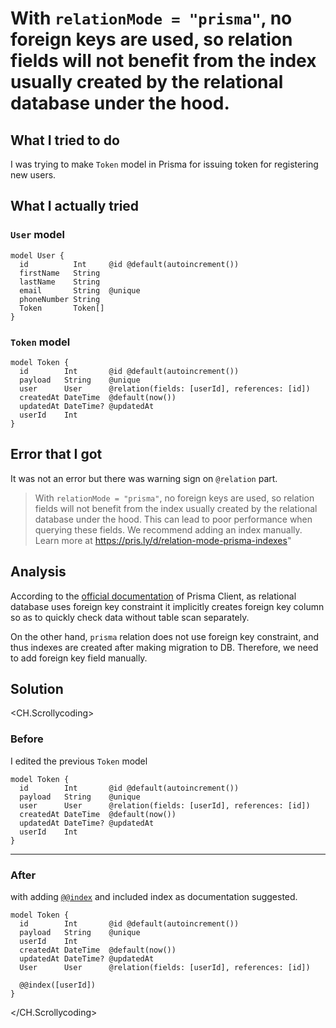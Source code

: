 # With `relationMode = "prisma"`, no foreign keys are used, so relation fields will not benefit from the index usually created by the relational database under the hood.

## What I tried to do

I was trying to make `Token` model in Prisma for issuing token for registering new users.

## What I actually tried

### `User` model

```prisma
model User {
  id          Int     @id @default(autoincrement())
  firstName   String
  lastName    String
  email       String  @unique
  phoneNumber String
  Token       Token[]
}
```

### `Token` model

```prisma
model Token {
  id        Int       @id @default(autoincrement())
  payload   String    @unique
  user      User      @relation(fields: [userId], references: [id])
  createdAt DateTime  @default(now())
  updatedAt DateTime? @updatedAt
  userId    Int
}
```

## Error that I got

It was not an error but there was warning sign on `@relation` part.

> With `relationMode = "prisma"`, no foreign keys are used, so relation fields will not benefit from the index usually created by the relational database under the hood. This can lead to poor performance when querying these fields. We recommend adding an index manually. Learn more at https://pris.ly/d/relation-mode-prisma-indexes"

## Analysis

According to the [official documentation](https://www.prisma.io/docs/concepts/components/prisma-schema/relations/relation-mode#indexes) of Prisma Client,
as relational database uses foreign key constraint it implicitly creates foreign key column so as to quickly check data without table scan separately.

On the other hand, `prisma` relation does not use foreign key constraint, and thus indexes are created after making migration to DB.
Therefore, we need to add foreign key field manually.

## Solution

<CH.Scrollycoding>

### Before

I edited the previous `Token` model

```prisma
model Token {
  id        Int       @id @default(autoincrement())
  payload   String    @unique
  user      User      @relation(fields: [userId], references: [id])
  createdAt DateTime  @default(now())
  updatedAt DateTime? @updatedAt
  userId    Int
}
```

---

### After

with adding [`@@index`](https://www.prisma.io/docs/reference/api-reference/prisma-schema-reference#index) and included index
as documentation suggested.

```prisma focus=9
model Token {
  id        Int       @id @default(autoincrement())
  payload   String    @unique
  userId    Int
  createdAt DateTime  @default(now())
  updatedAt DateTime? @updatedAt
  User      User      @relation(fields: [userId], references: [id])

  @@index([userId])
}
```

</CH.Scrollycoding>
